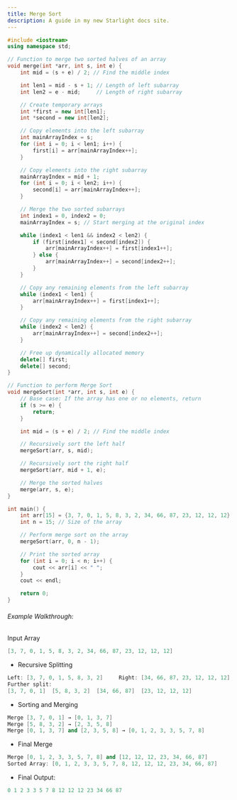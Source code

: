 ```yaml
---
title: Merge Sort
description: A guide in my new Starlight docs site.
---
```


```c++
#include <iostream>
using namespace std;

// Function to merge two sorted halves of an array
void merge(int *arr, int s, int e) {
    int mid = (s + e) / 2; // Find the middle index

    int len1 = mid - s + 1; // Length of left subarray
    int len2 = e - mid;     // Length of right subarray

    // Create temporary arrays
    int *first = new int[len1];
    int *second = new int[len2];

    // Copy elements into the left subarray
    int mainArrayIndex = s;
    for (int i = 0; i < len1; i++) {
        first[i] = arr[mainArrayIndex++];
    }

    // Copy elements into the right subarray
    mainArrayIndex = mid + 1;
    for (int i = 0; i < len2; i++) {
        second[i] = arr[mainArrayIndex++];
    }

    // Merge the two sorted subarrays
    int index1 = 0, index2 = 0;
    mainArrayIndex = s; // Start merging at the original index

    while (index1 < len1 && index2 < len2) {
        if (first[index1] < second[index2]) {
            arr[mainArrayIndex++] = first[index1++];
        } else {
            arr[mainArrayIndex++] = second[index2++];
        }
    }

    // Copy any remaining elements from the left subarray
    while (index1 < len1) {
        arr[mainArrayIndex++] = first[index1++];
    }

    // Copy any remaining elements from the right subarray
    while (index2 < len2) {
        arr[mainArrayIndex++] = second[index2++];
    }

    // Free up dynamically allocated memory
    delete[] first;
    delete[] second;
}

// Function to perform Merge Sort
void mergeSort(int *arr, int s, int e) {
    // Base case: If the array has one or no elements, return
    if (s >= e) {
        return;
    }

    int mid = (s + e) / 2; // Find the middle index

    // Recursively sort the left half
    mergeSort(arr, s, mid);

    // Recursively sort the right half
    mergeSort(arr, mid + 1, e);

    // Merge the sorted halves
    merge(arr, s, e);
}

int main() {
    int arr[15] = {3, 7, 0, 1, 5, 8, 3, 2, 34, 66, 87, 23, 12, 12, 12}; // Sample array
    int n = 15; // Size of the array

    // Perform merge sort on the array
    mergeSort(arr, 0, n - 1);

    // Print the sorted array
    for (int i = 0; i < n; i++) {
        cout << arr[i] << " ";
    }
    cout << endl;

    return 0;
}
```

###### Example Walkthrough:

Input Array
```c++
[3, 7, 0, 1, 5, 8, 3, 2, 34, 66, 87, 23, 12, 12, 12]
```

- Recursive Splitting
```c++
Left: [3, 7, 0, 1, 5, 8, 3, 2]     Right: [34, 66, 87, 23, 12, 12, 12]
Further split:
[3, 7, 0, 1]  [5, 8, 3, 2]  [34, 66, 87]  [23, 12, 12, 12]
```

- Sorting and Merging
```c++
Merge [3, 7, 0, 1] → [0, 1, 3, 7]
Merge [5, 8, 3, 2] → [2, 3, 5, 8]
Merge [0, 1, 3, 7] and [2, 3, 5, 8] → [0, 1, 2, 3, 3, 5, 7, 8]
```

- Final Merge
```c++
Merge [0, 1, 2, 3, 3, 5, 7, 8] and [12, 12, 12, 23, 34, 66, 87]
Sorted Array: [0, 1, 2, 3, 3, 5, 7, 8, 12, 12, 12, 23, 34, 66, 87]
```

- Final Output:
```c++
0 1 2 3 3 5 7 8 12 12 12 23 34 66 87
```